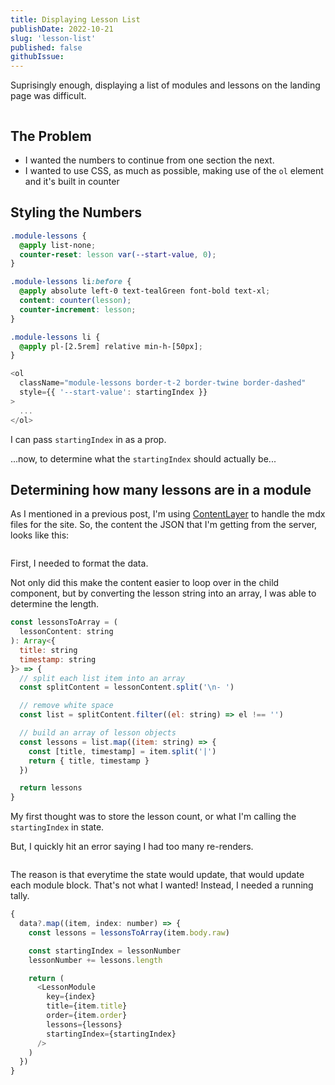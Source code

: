 ```yaml
---
title: Displaying Lesson List
publishDate: 2022-10-21
slug: 'lesson-list'
published: false
githubIssue:
---
```


Suprisingly enough, displaying a list of modules and lessons on the landing page was difficult.

![]()

## The Problem

- I wanted the numbers to continue from one section the next.
- I wanted to use CSS, as much as possible, making use of the `ol` element and it's built in counter

## Styling the Numbers

```css
.module-lessons {
  @apply list-none;
  counter-reset: lesson var(--start-value, 0);
}

.module-lessons li:before {
  @apply absolute left-0 text-tealGreen font-bold text-xl;
  content: counter(lesson);
  counter-increment: lesson;
}

.module-lessons li {
  @apply pl-[2.5rem] relative min-h-[50px];
}
```

```js
<ol
  className="module-lessons border-t-2 border-twine border-dashed"
  style={{ '--start-value': startingIndex }}
>
  ...
</ol>
```

I can pass `startingIndex` in as a prop.

...now, to determine what the `startingIndex` should actually be...

## Determining how many lessons are in a module

As I mentioned in a previous post, I'm using [ContentLayer]() to handle the mdx files for the site. So, the content the JSON that I'm getting from the server, looks like this:

![]()

First, I needed to format the data.

Not only did this make the content easier to loop over in the child component, but by converting the lesson string into an array, I was able to determine the length.

```js
const lessonsToArray = (
  lessonContent: string
): Array<{
  title: string
  timestamp: string
}> => {
  // split each list item into an array
  const splitContent = lessonContent.split('\n- ')

  // remove white space
  const list = splitContent.filter((el: string) => el !== '')

  // build an array of lesson objects
  const lessons = list.map((item: string) => {
    const [title, timestamp] = item.split('|')
    return { title, timestamp }
  })

  return lessons
}
```

My first thought was to store the lesson count, or what I'm calling the `startingIndex` in state.

But, I quickly hit an error saying I had too many re-renders.

![]()

The reason is that everytime the state would update, that would update each module block. That's not what I wanted! Instead, I needed a running tally.

```js
{
  data?.map((item, index: number) => {
    const lessons = lessonsToArray(item.body.raw)

    const startingIndex = lessonNumber
    lessonNumber += lessons.length

    return (
      <LessonModule
        key={index}
        title={item.title}
        order={item.order}
        lessons={lessons}
        startingIndex={startingIndex}
      />
    )
  })
}
```
